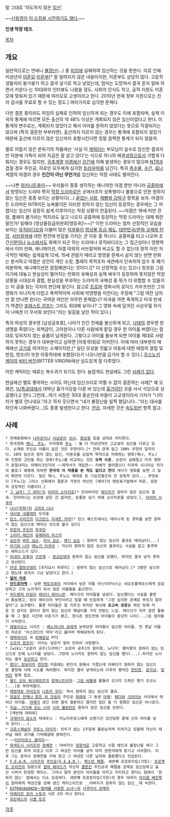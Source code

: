 말 그대로 '의도하지 않은 [[임신]]'.

~~[[신동엽]]이 [http://www.youtube.com/watch?v=Z5boQsWNC1U 이 드립을 시전하기도 했다.]~~


'''인생 막장 테크.'''


[[목차]]
== 개요 ==
일반적으로는 연애나 [[불장난]](…) 중 [[피임]]에 실패하여 임신하는 것을 뜻한다. 이로 인해 미성년자 [[미혼모]]·[[미혼부]][* 잘 알려지지 않은 내용이지만, 미혼부도 상당히 많다. 고등학생들끼리 붕가붕가 하고 결국 낳기로 하고 낳았는데, 엄마는 도망쳐서 결국 혼자 알바 하면서 키운다-는 10대와의 인터뷰도 나왔을 정도. 사회의 인식도 적고, 공적 지원도 미혼모에 맞춰져 있기 때문에 여러모로 고생이라고 한다. 2010년 현재 정부 지원으로는 친자 검사를 무료로 할 수 있는 정도.] 여러가지로 심각한 문제다.

다만 결혼 중이라도 피임의 실패로 인하여 임신하게 되는 경우도 이에 포함되며, 실제 미국의 통계에 따르면 모든 출산의 약 48% 이상은 계획되지 않은 임신이었다고 한다. 이 통계의 변수로는, 계획되지 않았다고 해서 아이를 원하지 않았다는 뜻으로 직결되지는 않으며 (특히 결혼한 부부라면), 출산까지 이르지 않는 경우는 통계에 포함되지 않았기 때문에 출산에 이르지 않은 임신까지 포함시킨다면 정말 끔찍한 통계가 되지 않을까.

별로 어둡지 않은 분위기의 작품에선 '사실 이 [[캐릭터]]는 부모님이 실수로 임신한 결과지만 덕분에 가족이 되어 지금은 잘 살고 있다'는 식으로 하나의 배경[[설정]]으로서 가볍게 다뤄지는 경우도 많지만, [[귀축]]계열 [[야겜]]에선 [[강간]]에 의해 발생하는 경우가 많으며 [[NTR]]과 겹칠 경우 주인공, 히로인 모두에게 심각한 [[트라우마]]를 남긴다. 특히 [[촉수물]], [[수간]], [[료나]] 계열의 야겜의 경우 '''인간이 아닌 무언가'''를 임신하는 막장 사태도 벌어진다. 

~~나쁜 [[위키니트]]들이~~ 우리들이 종종 생각하는 매니악한 야겜 뿐만 아니라 [[공중파]]에서 방영되는 드라마 특히 [[막장 드라마]]같은 곳에서조차 성폭행이나 불륜으로 인한 원하지 않는 임신은 종종 보이는 상황이다(...) [[끝없는 사랑]], [[제빵왕 김탁구]] 항목을 보자. 야겜이든 드라마든 NTR이든 능욕물이든 이러한 원하지 않는 임신이 등장하는 경우에는 그 어렵다는 임신이 굉장히 쉽게 이루어지는 막장 상황이 연출된다. ~~야겜은 19세 미만 관람, 플레이 불가라는 딱지라도 달고 나오지 공중파에 등장하는 막장 드라마는 대체 뭐란 말인가! 일해라 [영상물등급위원회|영등위]!~~[* 이런 드라마는 점차 선정적인 모습을 보이는 [[뮤직비디오]]와 더불어 많은 [[덕후]]들이 [[영상물 등급 제도]], [[대한민국/문화 규제와 탄압]], [[서브컬쳐]]에 대한 편견에 반감을 가지는 큰 이유 중 하나다. 공중파를 타고 나오며 조간[[신문]]이나 [[뉴스]]에서도 화제가 되곤 하는 드라마나 뮤직비디오는 그 접근성이나 영향력에서 이미 만화, 애니메이션, 야겜 따위의 서브컬쳐와 비교도 할 수 없는데 정작 이런 자극적인 매체는 쉽게쉽게 12세, 15세 관람가 때리고 방영을 문제시 삼지 않는 반면 만화는 분서하고 야겜은 성인이 개인 소장, 플레이 목적조차 세관에서 단속하여 압수 후 폐기처분하며, 애니메이션은 칼질해댄다는 것이다.][* 더 선정적일 수는 있으나 창조된 그림이기에 대놓고 현실성이 떨어지는 만화의 유해성과 실제 배우가 등장하여 못지않은 막장상황을 시대상과 결합, 현실성을 부과하는 드라마의 유해성 중 뭐가 더 위험할 수 있을지는 이 글을 읽는 각자의 판단에 맡긴다. 참고로 [[트로마]] 영화사의 로이드 카우프만은 그의 영화가 지나치게 더럽고 폭력적이며 사회에 악영향을 미친다는 주장에  "그럼 여잔 남자만 잘 만나면 된다는 귀여운 여인은 아무런 문제없나? 미국을 까면 죽게하고 미국 만세가 역겹던 [[포레스트 검프]]는 그리도 위대해 보이나? 그 영화 속에 담겨진 사상우월 의식이 나에겐 더 무서워 보인다."라는 일갈을 날린 적이 있다.]  

특히 여성의 경우엔 [남성공포증], 나아가 인간 전체를 불신하게 되고, [[낙태]]의 경우엔 한 생명을 죽였다는 죄책감이, 고아원이나 다른 사람에게 맡길 경우 한 아이를 버렸다는 절대로 잊혀지지 않는 슬픔이 남게된다. 그렇다고 아이를 돌보게 되면 아이를 제대로 사랑하지 못하는 경우가 대부분이고 심하면 [아동학대]로 이어진다. 이에 따라 대부분의 매체에선 [[금기]]로 여겨지는 소재이지만,[* 일단 모성을 짓밟고 아동에 대한 애정의 결핍 및 방임, 방조(이 또한 아동학대에 포함된다)가 나오니만큼 금기라 할 수 있다.] [[쿠스노키 케이]]의 [[비터 버진]](BITTER VIRGIN)에선 심도있게 잘 다루었다. 

이런 캐릭터는 때로는 복수귀가 되기도 한다. 놀랍게도 현실에도 그런 [http://news.naver.com/main/ranking/read.nhn?mid=etc&sid1=111&date=20120904&rankingSectionId=104&rankingType=popular_day&rankingSeq=1&oid=020&aid=0002364275 사례가 있다]. 

현실에선 별로 좋아하는 사이도 아닌데 임신크리로 어쩔 수 없이 결혼하는 사례[* 꽤 오래전, [[VJ특공대]]에서 대박난 흉가식당을 다룬 바 있는데 [[흉가]]이던 곳을 사서 식당으로 성공했다고 한다.그런데...여기 사장은 30대 중순인데 아들이 고교생이라서 기자가 "나이 차가  별로 안나네요."라고 하자 웃으면서 "내가 불장난을 일찍 했답니다..."라는 대사를 하던게 나와버렸다...]도 종종 발생한다고 한다. [[안습]]. 자세한 것은 [[속도위반]] 항목 참고.

== 사례 ==
 * 전래동화에서 [[나무꾼]]이나 [[사냥꾼]]이 [[선녀]], [[환상종]] 등을 상대로 저지른다.
 * 한국영화 [[제니, 주노]], 미국영화 [[주노]] - 둘 다 미성년자인 고교생의 임신을 다루고 있다. 소재와 주인공 이름이 같은 것은 우연이다.[* 전혀 관계 없고 100% 우연의 일치이다. 10대 임신과 원치 않는 임신, 미혼모를 상업적 목적으로 미화하는 영화(제니, 주노)와 진정한 고민을 하는 영화(주노)를 비교하는 것은 '''모욕 수준'''. 논란이 심해졌고 미국 영화가 표절내지는 리메이크인지의 ~~제작사가 개입한~~ 키배가 벌어졌으나 미국측 시나리오 작가의 블로그 해명에 의하면 '''한국의 이 작품을 본 적도 없다고 한다''' 게다가 영화를 보면 그 질이 확연히 다르다. 일단 제니, 주노는 제대로 된 기승전결조차 안 갖춰져 있다... 무엇보다 [주노]는 그리스 신화에서 결혼과 가정의 여신인 [헤라]의 영문표기법에서 따온, 굉장히 상징적인 이름이다.]
 * [[그 남자! 그 여자!]]의 [[아리마 소이치로]][* 친아버지인 [[아리마 레이지|레이지]]가 원하지 않은 임신의 결과. 친어머니는 모성애 같은 건 없지만, 돈줄로 삼기 위해 소이치로를 낳았다.], [[아리마 사쿠라]]
 * [[나나(만화)]]의 [[고마츠 나나]]
 * [[내사랑 내곁에]]의 도미솔
 * [[란스 시리즈]]의 [[다크란스]],[[리세트 카라]][* 란스 퀘스트에서는 태어나게 된 경위를 보면 원하지 않는 임신으로 태어난 것으로 볼수 있다]
 * [[무한의 주인]]의 [[하쿠린]]
 * [[스타티 레인]]의 [[유메하라 아스카]]
 * [[심슨]]의 [[바트 심슨]], [[리사 심슨]], [[매기 심슨]] : 원하지 않는 임신의 결과로 태어났다(...)
 * [[아기와 나]]의 [[에노키 타쿠야]] : 자신이 원하지 않은 임신의 결과라는 사실을 알고 충격먹는 에피소드가 있다.
 * [[아내의 유혹]]의 [[구은재]] : [[정교빈]]에게 원하지 않는 임신을 당했다. 하지만 결국 낳지 못하고 유산된다.
 * [[안녕 절망선생]]의 [후지요시 하루미] : 원하지 않는 임신으로 태어났다.[* 3명만 낳으려고 했는데 생겨서 그냥 낳았다고 한다.]
 * '''[[알라 카추]]'''
 * '''[[안드로마케]]''' : 남편 [[헥토르]]와의 사이에서 낳은 아들 아스티아낙스는 네오프톨레모스에게 끔살당하고 그의 노리개가 되서 많은 아들들을 출산한다. 
 * [[어드벤쳐 타임]]의 [[레이디 레이니콘]]. 제이크의 아이들을 낳았다. 임신했다는 사실을 울면서 통보했고, 핀이 제이크의 부인이라고 칭할 때 단호하게 "그런 심각한 관계로 부르지 말아달라"고 요구했다. 물론 아이들은 잘 키우긴 하지만 워낙에 '''초고속 성장'''을 하던 탓에 키운 것 같지도 않아서 원치 않는 임신의 패널티를 거의 안받는 느낌. 제이크가 아주 잠깐 돌봤을 때 그 짧은 시간에 사춘기가 됐고, 한시즌 정도만에 아이들이 중년의 나이(...)로 접어들기 시작한다.
 * [[에빌리오스]] 시리즈 : [[사테리아지스 베노마니아|베노마니아 공]]에게 농락당한 여자들이 임신한 아이들. 먼 훗날 이들의 자손은 '아스모딘의 악마'라고 불리며 박해당하게 된다.
 * [[에픽하이]]의 곡 [[피해망상]] PT3
 * [[오프라 윈프리]]: 아이는 낳은지 얼마 안되어 사망했다.
 * [wiki:"오로라 공주(드라마)" 오로라 공주]의 황미몽, 노다지: 황미몽이 원하지 않는 임신으로 인해 노다지를 낳았다. 그런데 노다지도 원하지 않는 임신을 했다(...).하지만 노다지는 결국 [[유산]]하고 만다.
 * [[왔다! 장보리]]의 [[연민정]]:처음에는 본인이 원해서 가졌는데 어쩌다가 원하지 않는 임신으로 결정해 낙태 시도를 하려했다. 하지만 결국 낳게되는데 이후의 행적은 [[연민정]], [[문지상]], [[장비단]] 항목 참조. 
 * [[월드 오브 워크래프트]]의 [[알렉스트라자]]: [[그림 바톨]]에 붙들려 오크의 드래곤 병기 조선소(...)로 부려먹혔다.
 * [[제멋대로 카이조]]의 [[나토리 우미]]: 역시 원하지 않는 임신의 결과. 
 * [[정글은 언제나 맑은 뒤 흐림]]의 주인공 [[하레]]와 그 동생 [[아메]]: [[웨다]]와 [[크라이브]] 사이에서 태어난 아이들. [[아메]]가 생긴 뒤엔 결국 결혼하긴 했지만 일단 둘 다 원했던 임신은 아니었다.
 * [[지금, 거기에 있는 나]]의 [[사라 웰링턴]]은 원하지 않은 임신을 당한다.
 * [케빈에 대하여]
 * [[크레타의 암소]]의 테세우스 : 미노타우로스에게 오랜기간 강간당한 끝에 신의 아이를 낳게 된다(...).
 * [[크로스채널]]의 [[쿠로스 타이치]]: 모두가 없는 1주일에 홀로남겨져 미쳐가고 있을때 자신이 태어날 때의 과거를 기억해낼때 밝혀진다.
 * ~~[[타르타로스 갤러리]]~~
 * [[회색도시 시리즈]]의 [[권혜연]] : 아버지인 [[권현석]]은 고등학교 시절 애인과 불장난을 하다 그만 임신을 하게 되었고 이후 그 여성은 아이를 낳자 마자 권현석에게 맡기고 사라졌다. 이후 그는 혼자서 권혜연을 키워 왔고 그 여성은 다른 남자와 결혼했다고 언급된다.
 * [[F.E.A.R. 시리즈]]의 [[주인공(F.E.A.R.)]], [[팩스턴 페텔]], 세번째 프로토타입(가칭): [[프로젝트 오리진]]의 일환으로 [[알마 웨이드]]가 자신의 [[클론]]인 주인공과 페텔을 강제로 임신당하고 출산 시켜서 탄생한 케이스. 그러나 알마 본인이 아이들을 아끼고 지키려고 한다는 점에서 '원하지 않는' 점에서는 다소 모호하다. 세번째 프로토타입(가칭)의 경우 아버지 [[마이클 베킷]]쪽이 알마에게 역강간을 당해 생긴 케이스이므로 __아버지가 원하지 않는 임신__에 속한다. 
 * [[EXTRAVAGANZA～벌레를 사랑한 소녀～]]의 [[사쿠라이 유메미]]
 * [[아메리칸 호러 스토리]] 시즌 2의 라나 윈터스
 * [[프린세스]]의 [[시벨 토르]]
[[각주]]
